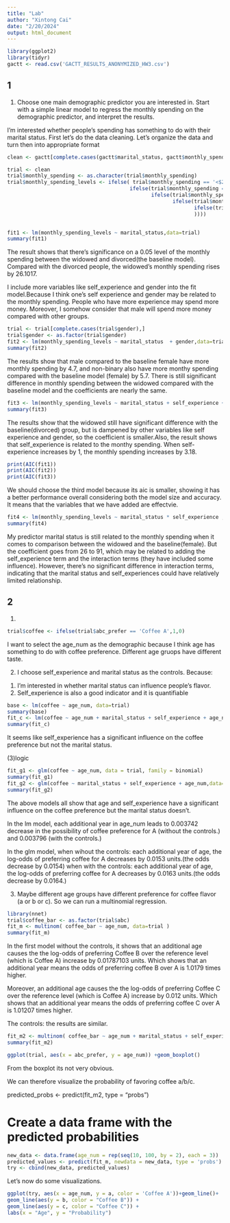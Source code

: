 ```yaml
---
title: "Lab"
author: "Xintong Cai"
date: "2/20/2024"
output: html_document
---
```


```r
library(ggplot2)
library(tidyr)
gactt <- read.csv('GACTT_RESULTS_ANONYMIZED_HW3.csv')
```
## 1 

(1) Choose one main demographic predictor you are interested in. Start with a simple linear model to regress the monthly spending on the demographic predictor, and interpret the results.


I'm interested whether people's spending has something to do with their marital status. 
First let's do the data cleaning. Let's organize the data and turn then into appropriate format 
```r
clean <- gactt[complete.cases(gactt$marital_status, gactt$monthly_spending),] 
```


```r
trial <- clean
trial$monthly_spending <- as.character(trial$monthly_spending)
trial$monthly_spending_levels <- ifelse( trial$monthly_spending == '<$20',10,
                                        ifelse(trial$monthly_spending == '$20-$40',30,
                                               ifelse(trial$monthly_spending == '$40-$60',50,
                                                      ifelse(trial$monthly_spending == '$60-$80',70,
                                                             ifelse(trial$monthly_spending == '$80-$100',90,110)
                                                             ))))


fit1 <- lm(monthly_spending_levels ~ marital_status,data=trial)
summary(fit1)
```
The result shows that there's significance on a 0.05 level of the monthly spending between the widowed and divorced(the baseline model). Compared with the divorced people, the widowed's monthly spending rises by 26.1017.


I include more variables like self_experience and gender into the fit model.Because I think one's self experience and gender may be related to the monthly spending. People who have more experience may spend more money. Moreover, I somehow consider that male will spend more money compared with other groups. 

```r
trial <- trial[complete.cases(trial$gender),]
trial$gender <- as.factor(trial$gender)
fit2 <- lm(monthly_spending_levels ~ marital_status  + gender,data=trial)
summary(fit2)
```

The results show that male compared to the baseline female have more monthly spending by 4.7, and non-binary also have more monthy spending compared with the baseline model (female) by 5.7.
There is still significant difference in monthly spending between the widowed compared with the baseline model and the coefficients are nearly the same.

```r

fit3 <- lm(monthly_spending_levels ~ marital_status + self_experience + gender,data=trial)
summary(fit3)
```
The results show that the widowed still have significant difference with the baseline(divorced) group, but is dampened by other variables like self experience and gender, so the coefficient is smaller.Also, the result shows that self_experience is related to the monthy spending. When self-experience increases by 1, the monthly spending increases by 3.18.

```r
print(AIC(fit1))
print(AIC(fit2))
print(AIC(fit3))
```
We should choose the third model because its aic is smaller, showing it has a better performance overall considering both the model size and accuracy. It means that the variables that we have added are effectvie.



```r

fit4 <- lm(monthly_spending_levels ~ marital_status * self_experience ,data=trial)
summary(fit4)
```

My predictor marital status is still related to the monthly spending when it comes to comparison between the widowed and the baseline(female). But the coefficient goes from 26 to 91, which may be related to adding the self_experience term and the interaction terms (they have included some influence). However, there's no significant difference in interaction terms, indicating that the marital status and self_experiences could have relatively limited relationship. 



## 2
(1)

```r
trial$coffee <- ifelse(trial$abc_prefer == 'Coffee A',1,0)
```
I want to select the age_num as the demographic because I think age has something to do with coffee preference. Different age gruops have different taste.

(2)
I choose self_experience and marital status as the controls. 
Because:
1. I'm interested in whether marital status can influence people's flavor. 
2. Self_experience is also a good indicator and it is quantifiable 

```r
base <- lm(coffee ~ age_num, data=trial)
summary(base)
fit_c <- lm(coffee ~ age_num + marital_status + self_experience + age_num,data=trial)
summary(fit_c)
```
It seems like self_experience has a significant influence on the coffee preference but not the marital status. 


(3)logic

```r
fit_g1 <- glm(coffee ~ age_num, data = trial, family = binomial)
summary(fit_g1)
fit_g2 <- glm(coffee ~ marital_status + self_experience + age_num,data=trial,family = binomial)
summary(fit_g2)
```

The above models all show that age and self_experience have a significant influence on the coffee preference but the marital status doesn't. 

In the lm model, each additional year in age_num leads to 0.003742 decrease in the possibility of coffee preference for A (without the controls.) and 0.003796 (with the controls.)

In the glm model,
when wihout the controls: each additional year of age, the log-odds of preferring coffee for A decreases by 0.0153 units.(the odds decrease by 0.0154)
when with the controls:  each additional year of age, the log-odds of preferring coffee for A decreases by 0.0163 units.(the odds decrease by 0.0164.)




3.
Maybe different age groups have different preference for coffee flavor (a or b or c). So we can run a multinomial regression.

```r
library(nnet)
trial$coffee_bar <- as.factor(trial$abc)
fit_m <- multinom( coffee_bar ~ age_num, data=trial )
summary(fit_m)
```

In the first model without the controls, it shows that an additional age causes the the log-odds of preferring Coffee B over the reference level (which is Coffee A) increase by 0.01787103 units. Which shows that an additional year means the odds of preferring coffee B over A is 1.0179 times higher.

Moreover, an additional age causes the the log-odds of preferring Coffee C over the reference level (which is Coffee A) increase by 0.012 units. Which shows that an additional year means the odds of preferring coffee C over A is  1.01207 times higher.

The controls: the results are similar.

```r
fit_m2 <- multinom( coffee_bar ~ age_num + marital_status + self_experience, data=trial )
summary(fit_m2)
```


```r
ggplot(trial, aes(x = abc_prefer, y = age_num)) +geom_boxplot()
```
From the boxplot its not very obvious.

We can therefore visualize the probability of favoring coffee a/b/c.


predicted_probs <- predict(fit_m2, type = "probs")

# Create a data frame with the predicted probabilities

                 
```r
new_data <- data.frame(age_num = rep(seq(10, 100, by = 2), each = 3))
predicted_values <- predict(fit_m, newdata = new_data, type = 'probs')
try <- cbind(new_data, predicted_values)
```


Let's now do some visualizations.
```r
ggplot(try, aes(x = age_num, y = a, color = 'Coffee A'))+geom_line()+
geom_line(aes(y = b, color = "Coffee B")) +
geom_line(aes(y = c, color = "Coffee C")) +
labs(x = "Age", y = "Probability") 
```




